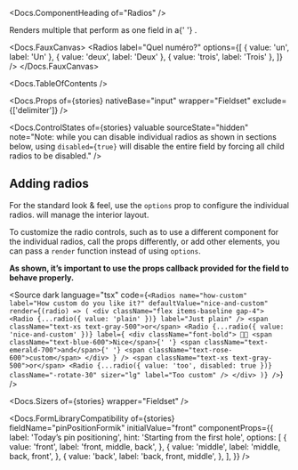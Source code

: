 


<Meta of={stories} />

<Docs.ComponentHeading of="Radios" />

<div>
  Renders multiple <Docs of="Radio" /> that perform as one field in a{' '}
  <Docs of="Fieldset" />.
</div>

<Docs.FauxCanvas>
  <Radios
    label="Quel numéro?"
    options={[
      { value: 'un', label: 'Un' },
      { value: 'deux', label: 'Deux' },
      { value: 'trois', label: 'Trois' },
    ]}
  />
</Docs.FauxCanvas>

<Docs.TableOfContents />

<Docs.Props
  of={stories}
  nativeBase="input"
  wrapper="Fieldset"
  exclude={['delimiter']}
/>

<Docs.ControlStates
  of={stories}
  valuable
  sourceState="hidden"
  note="Note: while you can disable individual radios as shown in sections below, using `disabled={true}` will disable the entire field by forcing all child radios to be disabled."
/>

## Adding radios

For the standard look & feel, use the `options` prop to configure the individual
radios. <Docs of="Radios" /> will manage the interior layout.

<Canvas of={stories.standardLayout} sourceState="shown" />

To customize the radio controls, such as to use a different component for the
individual radios, call the props differently, or add other elements, you can
pass a `render` function instead of using `options`.

<strong>
  As shown, it’s important to use the props callback provided for the field to
  behave properly.
</strong>

<Canvas of={stories.customLayout} sourceState="none" />

<Source
  dark
  language="tsx"
  code={`
    <Radios
      name="how-custom"
      label="How custom do you like it?"
      defaultValue="nice-and-custom"
      render={(radio) => (
        <div className="flex items-baseline gap-4">
          <Radio {...radio({ value: 'plain' })} label="Just plain" />
          <span className="text-xs text-gray-500">or</span>
          <Radio
            {...radio({ value: 'nice-and-custom' })}
            label={
              <div className="font-bold">
                👨‍🎨 <span className="text-blue-600">Nice</span>{' '}
                <span className="text-emerald-700">and</span>{' '}
                <span className="text-rose-600">custom</span>
              </div>
            }
          />
          <span className="text-xs text-gray-500">or</span>
          <Radio
            {...radio({ value: 'too', disabled: true })}
            className="-rotate-30"
            sizer="lg"
            label="Too custom"
          />
        </div>
      )}
    />
  `}
/>

<Docs.Sizers of={stories} wrapper="Fieldset" />

<Docs.FormLibraryCompatibility
  of={stories}
  fieldName="pinPositionFormik"
  initialValue="front"
  componentProps={{
    label: 'Today’s pin positioning',
    hint: 'Starting from the first hole',
    options: [
      {
        value: 'front',
        label: 'front, middle, back',
      },
      {
        value: 'middle',
        label: 'middle, back, front',
      },
      {
        value: 'back',
        label: 'back, front, middle',
      },
    ],
  }}
/>
